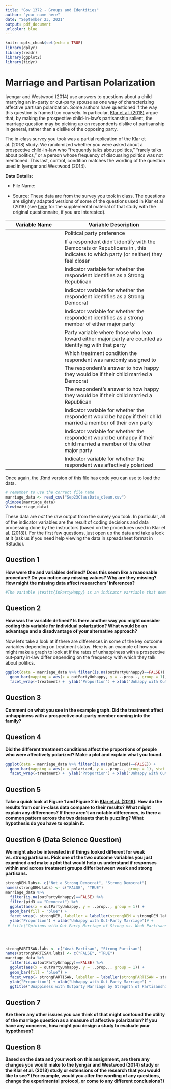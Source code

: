 ```yaml
---
title: "Gov 1372 - Groups and Identities"
author: "your name here"
date: "September 23, 2021"
output: pdf_document
urlcolor: blue
---
```


```r
knitr::opts_chunk$set(echo = TRUE)
library(dplyr)
library(readr)
library(ggplot2)
library(tidyr)
```

# Marriage and Partisan Polarization

Iyengar and Westwood (2014) use answers to questions about a child marrying an in-party or out-party spouse as one way of characterizing affective partisan polarization. Some authors have questioned if the way this question is framed too coarsely. In particular, [Klar et al. (2018)](https://drive.google.com/file/d/1FOAPqfLQweUFaXtzLGhJT_kkBRwHWkLu/view?usp=sharing) argue that, by making the prospective child-in-law's partisanship salient, the marriage question may be picking up on respondents dislike of partisanship in general, rather than a dislike of the opposing party.

The in-class survey you took was a partial replication of the Klar et al. (2018) study. We randomized whether you were asked about a prospective child-in-law who "frequently talks about politics," "rarely talks about politics," or a person whose frequency of discussing politics was not mentioned. This last, control, condition matches the wording of the question used in Iyengar and Westwood (2014). 

**Data Details:**

* File Name: \texttt{Sep23ClassData\_clean.csv}

* Source: These data are from the survey you took in class. The questions are slightly adapted versions of some of the questions used in Klar et al (2018) (see [here](https://oup.silverchair-cdn.com/oup/backfile/Content_public/Journal/poq/82/2/10.1093_poq_nfy014/1/nfy014_suppl_supplementary_appendix.pdf?Expires=1635436645&Signature=w4p6NVT1Wrv3tcOJMw~B1LaNxM2-HZIJRtb7fWWqFHKodmLQBO3QeG3qWudEDeJjDT2XhmC3ud8WkNAptT0Hxc3bl47AsAIuMJyQEYMxcJ4W-hYevLRX7GoWNe13yxsXzOe~Q8Fs0kBjiWJf-P9AAkNB-eWZWMtznzPgBnanfRjwWzEB~ziBHcNOGi7I0FNBHSna7Igih6F~tFmuUcSVtvKGJ1IUFE86mc0IyeQLNxzAoz7n7v5ZrI~9J6hzE7wKfDn~ASRJ3icDtx2gN0J2KUVuN-nEIs~0yMNMzp4btpAq8aYp90AmMGHtemsUPoaogAz3PoA4oJNXFCpPNdiFjA__&Key-Pair-Id=APKAIE5G5CRDK6RD3PGA) for the supplemental material of that study with the original questionnaire, if you are interested).

Variable Name         | Variable Description
--------------------- | --------------------------------------
\texttt{pid3}         | Political party preference
\texttt{pid\_lean}       | If a respondent didn't identify with the Democrats or Republicans in \texttt{QID1}, this indicates to which party (or neither) they feel closer
\texttt{strongGOP}    | Indicator variable for whether the respondent identifies as a Strong Republican
\texttt{strongDEM}    | Indicator variable for whether the respondent identifies as a Strong Democrat
\texttt{strongPARTISAN}| Indicator variable for whether the respondent identifies as a strong member of either major party
\texttt{party}        | Party variable where those who lean toward either major party are counted as identifying with that party
\texttt{treatment}    | Which treatment condition the respondent was randomly assigned to
\texttt{marryDemocrat}| The respondent's answer to how happy they would be if their child married a Democrat
\texttt{marryRepublican}| The respondent's answer to how happy they would be if their child married a Republican
\texttt{inPartyHappy} | Indicator variable for whether the respondent would be happy if their child married a member of their own party
\texttt{outPartyUnhappy}| Indicator variable for whether the respondent would be unhappy if their child married a member of the other major party
\texttt{polarized}    | Indicator variable for whether the respondent was affectively polarized

Once again, the .Rmd version of this file has code you can use to load the data.

```r
# remember to use the correct file name
marriage_data <- read_csv("Sep23ClassData_clean.csv")
glimpse(marriage_data)
View(marriage_data)
```

These data are *not* the raw output from the survey you took. In particular, all of the indicator variables are the result of coding decisions and data processing done by the instructors (based on the procedures used in Klar et al. (2018)). For the first few questions, just open up the data and take a look at it (ask us if you need help viewing the data in spreadsheet format in RStudio).

## Question 1
**How were the \texttt{inPartyHappy} and \texttt{outPartyUnhappy} variables defined? Does this seem like a reasonable procedure? Do you notice any missing values? Why are they missing? How might the missing data affect researchers' inferences?**

```r
#The variable \texttt{inPartyHappy} is an indicator varriable that demonstrates whether a respondent would be happy if their child married a member of their own party and \texttt{outPartyUnhappy} is an indicator varriable that demonstrates whether a respondent would be unhappy if their child married a member of the opposite party to their own. These variables are of type logical, which means they functions as a true or false. I think this is a reasonable procedure as they are pretty much yes or no answers. There are missing values for people who don't seem to identify with a major political party. This might affect the researchers' inferences as most of the moderates data isn't represented or counted so the inferences may be more polarized as a result. 
```


## Question 2
**How was the \texttt{polarized} variable defined? Is there another way you might consider coding this variable for individual polarization? What would be an advantage and a disadvantage of your alternative approach?**

\bigskip
\bigskip
\bigskip
Now let's take a look at if there are differences in some of the key outcome variables depending on treatment status. Here is an example of how you might make a graph to look at if the rates of unhappiness with a prospective out-party in-law differ depending on the frequency with which they talk about politics.

```r
ggplot(data = marriage_data %>% filter(is.na(outPartyUnhappy)==FALSE)) + 
  geom_bar(mapping = aes(x = outPartyUnhappy, y = ..prop.., group = 1), stat = "count") + 
  facet_wrap(~treatment) +  ylab("Proportion") + xlab("Unhappy with Out-Party Marriage")
```

## Question 3
**Comment on what you see in the example graph. Did the treatment affect unhappiness with a prospective out-party member coming into the family?**


## Question 4
**Did the different treatment conditions affect the proportions of people who were affectively polarized? Make a plot and explain what you found.**

```r
ggplot(data = marriage_data %>% filter(is.na(polarized)==FALSE)) + 
  geom_bar(mapping = aes(x = polarized, y = ..prop.., group = 1), stat = "count") + 
  facet_wrap(~treatment) +  ylab("Proportion") + xlab("Unhappy with Out-Party Marriage")
```

## Question 5
**Take a quick look at Figure 1 and Figure 2 in [Klar et al. (2018)](https://academic.oup.com/poq/article-abstract/82/2/379/4996003). How do the results from our in-class data compare to their results? What might explain any differences? If there aren't an notable differences, is there a common pattern across the two datasets that is puzzling? What hypothesis do you have to explain it.**


## Question 6 (Data Science Question)
**We might also be interested in if things looked different for weak vs. strong partisans. Pick one of the two outcome variables you just examined and make a plot that would help us understand if responses within and across treatment groups differ between weak and strong partisans.**

```r
strongDEM.labs<- c("Not a Strong Democrat", "Strong Democrat")
names(strongDEM.labs) <- c("FALSE", "TRUE")
marriage_data %>%
  filter(is.na(outPartyUnhappy)==FALSE) %>%
  filter(pid3 == "Democrat") %>%
  ggplot(aes(x = outPartyUnhappy, y = ..prop.., group = 1)) +
  geom_bar(fill = "blue") +
  facet_wrap(~ strongDEM, labeller = labeller(strongDEM = strongDEM.labs)) +
  ylab("Proportion") + xlab("Unhappy with Out-Party Marriage")# +
 # title("Opinions with Out-Party Marriage of Strong vs. Weak Partisans")


  
```

```r
strongPARTISAN.labs <- c("Weak Partisan", "Strong Partisan")
names(strongPARTISAN.labs) <- c("FALSE", "TRUE")
marriage_data %>%
  filter(is.na(outPartyUnhappy)==FALSE) %>%
  ggplot(aes(x = outPartyUnhappy, y = ..prop.., group = 1)) +
  geom_bar(fill = "blue") +
  facet_wrap(~ strongPARTISAN, labeller = labeller(strongPARTISAN = strongPARTISAN.labs)) +
  ylab("Proportion") + xlab("Unhappy with Out-Party Marriage") + 
  ggtitle("Unappiness with Outparty Marriage by Stregnth of Partisanship")
```


## Question 7
**Are there any other issues you can think of that might confound the utility of the marriage question as a measure of affective polarization? If you have any concerns, how might you design a study to evaluate your hypotheses?**



## Question 8
**Based on the data and your work on this assignment, are there any changes you would make to the Iyengar and Westwood (2014) study or the Klar et al. (2018) study or extensions of the research that you would like to see? (For example, would you alter the wording of any questions, change the experimental protocol, or come to any different conclusions?)**

